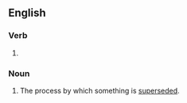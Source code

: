 ==English==

===Verb===
{{head|en|verb form}}

# {{present participle of|en|supersede|nocat=1}}

===Noun===
{{en-noun}}

# The process by which something is [[supersede]]d.